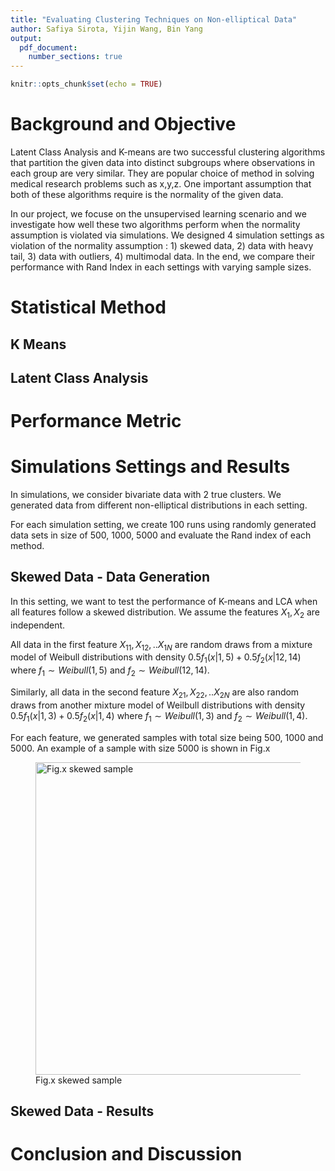 ```yaml
---
title: "Evaluating Clustering Techniques on Non-elliptical Data"
author: Safiya Sirota, Yijin Wang, Bin Yang
output: 
  pdf_document:
    number_sections: true
---
```


```r
knitr::opts_chunk$set(echo = TRUE)
```

# Background and Objective

Latent Class Analysis and K-means are two successful clustering algorithms that partition the given data into distinct subgroups where observations in each group are very similar. They are popular choice of method in solving medical research problems such as x,y,z. One important assumption that both of these algorithms require is the normality of the given data. 

In our project, we focuse on the unsupervised learning scenario and we investigate how well these two algorithms perform when the normality assumption is violated via simulations. We designed 4 simulation settings as violation of the normality assumption : 1) skewed data, 2) data with heavy tail, 3) data with outliers, 4) multimodal data. In the end, we compare their performance with Rand Index in each settings with varying sample sizes.

# Statistical Method

## K Means

## Latent Class Analysis


# Performance Metric


# Simulations Settings and Results

In simulations, we consider bivariate data with 2 true clusters. We generated data from different non-elliptical distributions in each setting. 

For each simulation setting, we create 100 runs using randomly generated data sets in size of 500, 1000, 5000 and evaluate the Rand index of each method.


## Skewed Data - Data Generation

In this setting, we want to test the performance of K-means and LCA when all features follow a skewed distribution. We assume the features $X_1, X_2$ are independent.

All data in the first feature $X_{11}, X_{12},..X_{1N}$ are random draws from a mixture model of Weibull distributions with density $0.5f_1(x|1,5) + 0.5f_2(x|12,14)$ where $f_1 \sim Weibull(1,5)$ and $f_2 \sim Weibull (12,14)$.

Similarly, all data in the second feature $X_{21}, X_{22},..X_{2N}$ are also random draws from another mixture model of Weilbull distributions with density $0.5f_1(x|1,3) + 0.5f_2(x|1,4)$ where $f_1 \sim Weibull(1,3)$ and $f_2 \sim Weibull (1,4)$.

For each feature, we generated samples with total size being 500, 1000 and 5000. An example of a sample with size 5000 is shown in Fig.x 

![Fig.x skewed sample](report_image/skewed_sample.png){width=500px}

## Skewed Data - Results


# Conclusion and Discussion





